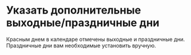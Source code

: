 # Указать дополнительные выходные/праздничные дни

Красным днем в календаре отмечены выходные и праздничные дни. Праздничные дни вам необходимые установить вручную.

<Sandbox example="date-management-specify-additional-weekends-or-holidays" />
